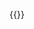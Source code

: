 <nowiki>{{</nowiki>[[Шаблон:{{{1}}}|{{{1}}}]]{{t/piece|{{{2|---}}}}}{{t/piece|{{{3|---}}}}}{{t/piece|{{{4|---}}}}}{{t/piece|{{{5|---}}}}}{{t/piece|{{{6|---}}}}}{{t/piece|{{{7|---}}}}}{{t/piece|{{{8|---}}}}}{{t/piece|{{{9|---}}}}}{{t/piece|{{{10|---}}}}}{{t/piece|{{{11|---}}}}}{{t/piece|{{{12|---}}}}}{{t/piece|{{{13|---}}}}}{{t/piece|{{{14|---}}}}}{{t/piece|{{{15|---}}}}}{{t/piece|{{{16|---}}}}}{{t/piece|{{{17|---}}}}}{{t/piece|{{{18|---}}}}}{{t/piece|{{{19|---}}}}}{{t/piece|{{{20|---}}}}}{{t/piece|{{{21|---}}}}}<nowiki>}}</nowiki><noinclude>{{doc}}</noinclude>